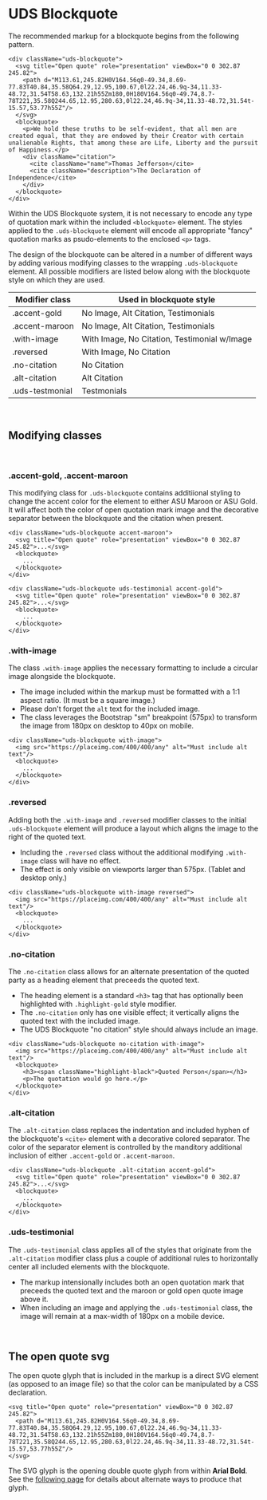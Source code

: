 
<Meta title="Atoms/Blockquotes and Testimonials/Docs/Blockquotes and Testimonials" />

# UDS Blockquote

The recommended markup for a blockquote begins from the following pattern.

```
<div className="uds-blockquote">
  <svg title="Open quote" role="presentation" viewBox="0 0 302.87 245.82">
    <path d="M113.61,245.82H0V164.56q0-49.34,8.69-77.83T40.84,35.58Q64.29,12.95,100.67,0l22.24,46.9q-34,11.33-48.72,31.54T58.63,132.21h55Zm180,0H180V164.56q0-49.74,8.7-78T221,35.58Q244.65,12.95,280.63,0l22.24,46.9q-34,11.33-48.72,31.54t-15.57,53.77h55Z"/>
  </svg>
  <blockquote>
    <p>We hold these truths to be self-evident, that all men are created equal, that they are endowed by their Creator with certain unalienable Rights, that among these are Life, Liberty and the pursuit of Happiness.</p>
    <div className="citation">
      <cite className="name">Thomas Jefferson</cite>
      <cite className="description">The Declaration of Independence</cite>
    </div>
  </blockquote>
</div>
```

Within the UDS Blockquote system, it is not necessary to encode any type of quotation mark within the included `<blockquote>` element. The styles applied to the `.uds-blockquote` element will encode all appropriate "fancy" quotation marks as psudo-elements to the enclosed `<p>` tags.

The design of the blockquote can be altered in a number of different ways by adding various modifying classes to the wrapping `.uds-blockquote` element. All possible modifiers are listed below along with the blockquote style on which they are used.

| Modifier class  | Used in blockquote style                     |
| --------------- | -------------------------------------------- |
| .accent-gold    | No Image, Alt Citation, Testimonials         |
| .accent-maroon  | No Image, Alt Citation, Testimonials         |
| .with-image     | With Image, No Citation, Testimonial w/Image |
| .reversed       | With Image, No Citation                      |
| .no-citation    | No Citation                                  |
| .alt-citation   | Alt Citation                                 |
| .uds-testmonial | Testmonials                                  |

<div className="pt-6">&nbsp;</div>

## Modifying classes

<div className="pt-2">&nbsp;</div>

### .accent-gold, .accent-maroon

This modifying class for `.uds-blockquote` contains additiional styling to change the accent color for the element to either ASU Maroon or ASU Gold. It will affect both the color of open quotation mark image and the decorative separator between the blockquote and the citation when present.

```
<div className="uds-blockquote accent-maroon">
  <svg title="Open quote" role="presentation" viewBox="0 0 302.87 245.82">...</svg>
  <blockquote>
    ...
  </blockquote>
</div>

<div className="uds-blockquote uds-testimonial accent-gold">
  <svg title="Open quote" role="presentation" viewBox="0 0 302.87 245.82">...</svg>
  <blockquote>
    ...
  </blockquote>
</div>
```

### .with-image

The class `.with-image` applies the necessary formatting to include a circular image alongside the blockquote.

- The image included within the markup must be formatted with a 1:1 aspect ratio. (It must be a square image.)
- Please don't forget the `alt` text for the included image.
- The class leverages the Bootstrap "sm" breakpoint (575px) to transform the image from 180px on desktop to 40px on mobile.

```
<div className="uds-blockquote with-image">
  <img src="https://placeimg.com/400/400/any" alt="Must include alt text"/>
  <blockquote>
    ...
  </blockquote>
</div>
```

### .reversed

Adding both the `.with-image` and `.reversed` modifier classes to the initial `.uds-blockquote` element will produce a layout which aligns the image to the right of the quoted text.

- Including the `.reversed` class without the additional modifying `.with-image` class will have no effect.
- The effect is only visible on viewports larger than 575px. (Tablet and desktop only.)

```
<div className="uds-blockquote with-image reversed">
  <img src="https://placeimg.com/400/400/any" alt="Must include alt text"/>
  <blockquote>
    ...
  </blockquote>
</div>
```

### .no-citation

The `.no-citation` class allows for an alternate presentation of the quoted party as a heading element that preceeds the quoted text.

- The heading element is a standard `<h3>` tag that has optionally been highlighted with `.highlight-gold` style modifier.
- The `.no-citation` only has one visible effect; it vertically aligns the quoted text with the included image.
- The UDS Blockquote "no citation" style should always include an image.

```
<div className="uds-blockquote no-citation with-image">
  <img src="https://placeimg.com/400/400/any" alt="Must include alt text"/>
  <blockquote>
    <h3><span className="highlight-black">Quoted Person</span></h3>
    <p>The quotation would go here.</p>
  </blockquote>
</div>
```

### .alt-citation

The `.alt-citation` class replaces the indentation and included hyphen of the blockquote's `<cite>` element with a decorative colored separator. The color of the separator element is controlled by the manditory additional inclusion of either `.accent-gold` or `.accent-maroon`.

```
<div className="uds-blockquote .alt-citation accent-gold">
  <svg title="Open quote" role="presentation" viewBox="0 0 302.87 245.82">...</svg>
  <blockquote>
    ...
  </blockquote>
</div>
```

### .uds-testimonial

The `.uds-testimonial` class applies all of the styles that originate from the `.alt-citation` modifier class plus a couple of additional rules to horizontally center all included elements with the blockquote.

- The markup intensionally includes both an open quotation mark that preceeds the quoted text and the maroon or gold open quote image above it.
- When including an image and applying the `.uds-testimonial` class, the image will remain at a max-width of 180px on a mobile device.

<div className="pt-6">&nbsp;</div>

## The open quote svg

The open quote glyph that is included in the markup is a direct SVG element (as opposed to an image file) so that the color can be manipulated by a CSS declaration.

```
<svg title="Open quote" role="presentation" viewBox="0 0 302.87 245.82">
  <path d="M113.61,245.82H0V164.56q0-49.34,8.69-77.83T40.84,35.58Q64.29,12.95,100.67,0l22.24,46.9q-34,11.33-48.72,31.54T58.63,132.21h55Zm180,0H180V164.56q0-49.74,8.7-78T221,35.58Q244.65,12.95,280.63,0l22.24,46.9q-34,11.33-48.72,31.54t-15.57,53.77h55Z"/>
</svg>
```

The SVG glyph is the opening double quote glyph from within **Arial Bold**. See the [following page](https://practicaltypography.com/straight-and-curly-quotes.html) for details about alternate ways to produce that glyph.
